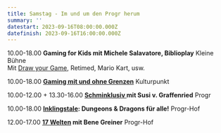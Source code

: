```yaml
---
title: Samstag - Im und um den Progr herum
summary: ''
datestart: 2023-09-16T08:00:00.000Z
datefinish: 2023-09-16T16:00:00.000Z
---
```


10.00-18.00 **Gaming for Kids mit Michele Salavatore, Biblioplay**   Kleine Bühne\
Mit [Draw your Game](/posts/OSMO-und-Draw-your-Game), Retimed, Mario Kart, usw.

10.00-18.00 **[Gaming mit und ohne Grenzen](/posts/Barrieren-in-Games-und-wie-sie-verhindert-werden-knnen)**   Kulturpunkt

10.00-12.00   +   13.30-16.00  **[Schminklusiv ](/posts/Schminklusiv--schminken-fr-alle)mit Susi v. Graffenried**			Progr

10.00-18.00	**[Inklingstale](/posts/InklingsTale): Dungeons & Dragons für alle!** 	Progr-Hof

12.00-17.00	**[17 Welten](/posts/17-Welten---Agentur-fr-Universalreisen-und-andere-Spaziergnge) mit Bene Greiner** 			Progr-Hof
